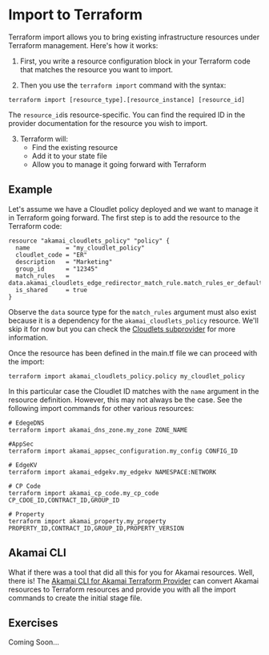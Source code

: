 # Import to Terraform

Terraform import allows you to bring existing infrastructure resources under Terraform management. Here's how it works:

1. First, you write a resource configuration block in your Terraform code that matches the resource you want to import.

2. Then you use the `terraform import` command with the syntax:

```shell copy
terraform import [resource_type].[resource_instance] [resource_id]
```
The `resource_id`is resource-specific. You can find the required ID in the provider documentation for the resource you wish to import.

3. Terraform will:
    * Find the existing resource
    * Add it to your state file
    * Allow you to manage it going forward with Terraform

## Example
Let's assume we have a Cloudlet policy deployed and we want to manage it in Terraform going forward. The first step is to add the resource to the Terraform code:

```hcl filename="main.tf" copy {}
resource "akamai_cloudlets_policy" "policy" {
  name          = "my_cloudlet_policy"
  cloudlet_code = "ER"
  description   = "Marketing"
  group_id      = "12345"
  match_rules   = data.akamai_cloudlets_edge_redirector_match_rule.match_rules_er_default.json
  is_shared     = true
}
```
Observe the `data` source type for the `match_rules` argument must also exist because it is a dependency for the `akamai_cloudlets_policy` resource. We'll skip it for now but you can check the [Cloudlets subprovider](https://techdocs.akamai.com/terraform/docs/cl-ds-edge-redirector-match-rule) for more information.

Once the resource has been defined in the main.tf file we can proceed with the import:
```shell copy
terraform import akamai_cloudlets_policy.policy my_cloudlet_policy
```

In this particular case the Cloudlet ID matches with the `name` argument in the resource definition. However, this may not always be the case. See the following import commands for other various resources:

```shell copy
# EdegeDNS
terraform import akamai_dns_zone.my_zone ZONE_NAME

#AppSec
terraform import akamai_appsec_configuration.my_config CONFIG_ID

# EdgeKV
terraform import akamai_edgekv.my_edgekv NAMESPACE:NETWORK

# CP Code
terraform import akamai_cp_code.my_cp_code CP_CDOE_ID,CONTRACT_ID,GROUP_ID

# Property
terraform import akamai_property.my_property PROPERTY_ID,CONTRACT_ID,GROUP_ID,PROPERTY_VERSION
```

## Akamai CLI
What if there was a tool that did all this for you for Akamai resources. Well, there is!
The [Akamai CLI for Akamai Terraform Provider](https://github.com/akamai/cli-terraform) can convert Akamai resources to Terraform resources and provide you with all the import commands to create the initial stage file. 

## Exercises
Coming Soon...